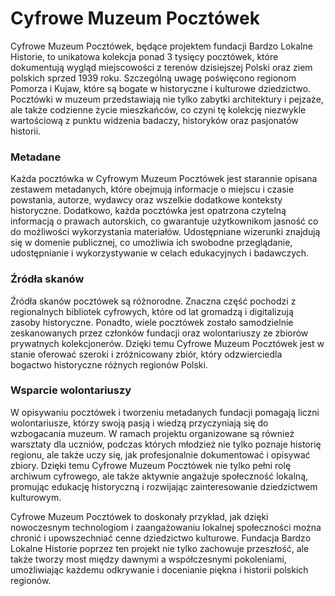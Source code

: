 # Cyfrowe Muzeum Pocztówek

Cyfrowe Muzeum Pocztówek, będące projektem fundacji Bardzo Lokalne Historie, to unikatowa kolekcja ponad 3 tysięcy pocztówek, które dokumentują wygląd miejscowości z terenów dzisiejszej Polski oraz ziem polskich sprzed 1939 roku. Szczególną uwagę poświęcono regionom Pomorza i Kujaw, które są bogate w historyczne i kulturowe dziedzictwo. Pocztówki w muzeum przedstawiają nie tylko zabytki architektury i pejzaże, ale także codzienne życie mieszkańców, co czyni tę kolekcję niezwykle wartościową z punktu widzenia badaczy, historyków oraz pasjonatów historii.

### Metadane

Każda pocztówka w Cyfrowym Muzeum Pocztówek jest starannie opisana zestawem metadanych, które obejmują informacje o miejscu i czasie powstania, autorze, wydawcy oraz wszelkie dodatkowe konteksty historyczne. Dodatkowo, każda pocztówka jest opatrzona czytelną informacją o prawach autorskich, co gwarantuje użytkownikom jasność co do możliwości wykorzystania materiałów. Udostępniane wizerunki znajdują się w domenie publicznej, co umożliwia ich swobodne przeglądanie, udostępnianie i wykorzystywanie w celach edukacyjnych i badawczych.

### Źródła skanów

Źródła skanów pocztówek są różnorodne. Znaczna część pochodzi z regionalnych bibliotek cyfrowych, które od lat gromadzą i digitalizują zasoby historyczne. Ponadto, wiele pocztówek zostało samodzielnie zeskanowanych przez członków fundacji oraz wolontariuszy ze zbiorów prywatnych kolekcjonerów. Dzięki temu Cyfrowe Muzeum Pocztówek jest w stanie oferować szeroki i zróżnicowany zbiór, który odzwierciedla bogactwo historyczne różnych regionów Polski.

### Wsparcie wolontariuszy

W opisywaniu pocztówek i tworzeniu metadanych fundacji pomagają liczni wolontariusze, którzy swoją pasją i wiedzą przyczyniają się do wzbogacania muzeum. W ramach projektu organizowane są również warsztaty dla uczniów, podczas których młodzież nie tylko poznaje historię regionu, ale także uczy się, jak profesjonalnie dokumentować i opisywać zbiory. Dzięki temu Cyfrowe Muzeum Pocztówek nie tylko pełni rolę archiwum cyfrowego, ale także aktywnie angażuje społeczność lokalną, promując edukację historyczną i rozwijając zainteresowanie dziedzictwem kulturowym.

Cyfrowe Muzeum Pocztówek to doskonały przykład, jak dzięki nowoczesnym technologiom i zaangażowaniu lokalnej społeczności można chronić i upowszechniać cenne dziedzictwo kulturowe. Fundacja Bardzo Lokalne Historie poprzez ten projekt nie tylko zachowuje przeszłość, ale także tworzy most między dawnymi a współczesnymi pokoleniami, umożliwiając każdemu odkrywanie i docenianie piękna i historii polskich regionów.
